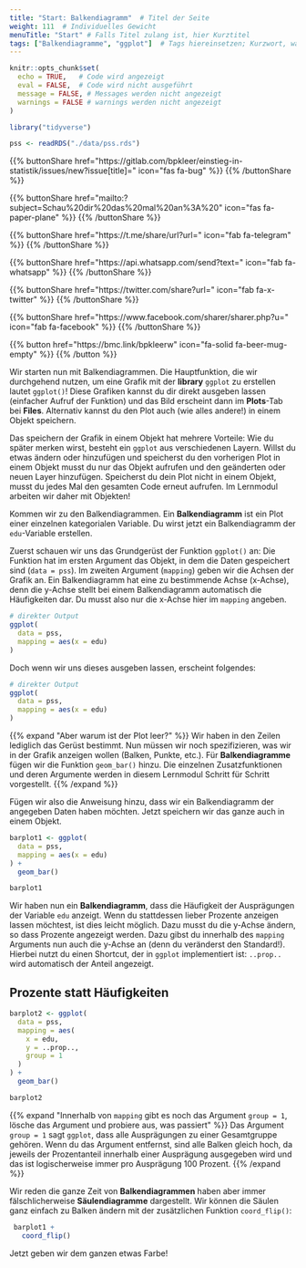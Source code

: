 ```yaml
---
title: "Start: Balkendiagramm"  # Titel der Seite
weight: 111  # Individuelles Gewicht 
menuTitle: "Start" # Falls Titel zulang ist, hier Kurztitel
tags: ["Balkendiagramme", "ggplot"]  # Tags hiereinsetzen; Kurzwort, was auf der Seite passsiert
---
```


```r
knitr::opts_chunk$set(
  echo = TRUE,   # Code wird angezeigt
  eval = FALSE,  # Code wird nicht ausgeführt
  message = FALSE, # Messages werden nicht angezeigt
  warnings = FALSE # warnings werden nicht angezeigt
)

library("tidyverse")

pss <- readRDS("./data/pss.rds")
```

{{% buttonShare href=\"https\:\/\/gitlab.com\/bpkleer\/einstieg-in-statistik\/issues\/new?issue[title]=\" icon=\"fas fa-bug\" %}} {{% /buttonShare %}} 

{{% buttonShare href=\"mailto\:?subject=Schau\%20dir\%20das\%20mal\%20an\%3A\%20\" icon=\"fas fa-paper-plane\" %}} {{% /buttonShare %}}

{{% buttonShare href=\"https\:\/\/t.me\/share\/url?url=\" icon=\"fab fa-telegram\" %}} {{% /buttonShare %}}

{{% buttonShare href=\"https\:\/\/api.whatsapp.com\/send?text=\" icon=\"fab fa-whatsapp\" %}} {{% /buttonShare %}}

{{% buttonShare href=\"https\:\/\/twitter.com\/share?url=\" icon=\"fab fa-x-twitter\" %}} {{% /buttonShare %}}

{{% buttonShare href=\"https\:\/\/www.facebook.com\/sharer\/sharer.php?u=\" icon=\"fab fa-facebook\" %}} {{% /buttonShare %}}

{{% button href=\"https\:\/\/bmc.link\/bpkleerw\" icon=\"fa-solid fa-beer-mug-empty\" %}} {{% /button %}}

Wir starten nun mit Balkendiagrammen. Die Hauptfunktion, die wir durchgehend nutzen, um eine Grafik mit der **library** `ggplot` zu erstellen lautet `ggplot()`! Diese Grafiken kannst du dir direkt ausgeben lassen (einfacher Aufruf der Funktion) und das Bild erscheint dann im **Plots**-Tab bei **Files**. Alternativ kannst du den Plot auch (wie alles andere!) in einem Objekt speichern. 

Das speichern der Grafik in einem Objekt hat mehrere Vorteile: Wie du später merken wirst, besteht ein `ggplot` aus verschiedenen Layern. Willst du etwas ändern oder hinzufügen und speicherst du den vorherigen Plot in einem Objekt musst du nur das Objekt aufrufen und den geänderten oder neuen Layer hinzufügen. Speicherst du dein Plot nicht in einem Objekt, musst du jedes Mal den gesamten Code erneut aufrufen. Im Lernmodul arbeiten wir daher mit Objekten!


Kommen wir zu den Balkendiagrammen. Ein **Balkendiagramm** ist ein Plot einer einzelnen kategorialen Variable. Du wirst jetzt ein Balkendiagramm der `edu`-Variable erstellen. 

Zuerst schauen wir uns das Grundgerüst der Funktion `ggplot()` an: Die Funktion hat im ersten Argument das Objekt, in dem die Daten gespeichert sind (`data = pss`). Im zweiten Argument (`mapping`) geben wir die Achsen der Grafik an. Ein Balkendiagramm hat eine zu bestimmende Achse (x-Achse), denn die y-Achse stellt bei einem Balkendiagramm automatisch die Häufigkeiten dar. Du musst also nur die x-Achse hier im `mapping` angeben. 

```r
# direkter Output
ggplot(
  data = pss,
  mapping = aes(x = edu)
)

```

Doch wenn wir uns dieses ausgeben lassen, erscheint folgendes:
```r
# direkter Output
ggplot(
  data = pss,
  mapping = aes(x = edu)
)

```

{{% expand \"Aber warum ist der Plot leer?\" %}}
Wir haben in den Zeilen lediglich das Gerüst bestimmt. Nun müssen wir noch spezifizieren, was wir in der Grafik anzeigen wollen (Balken, Punkte, etc.). Für **Balkendiagramme** fügen wir die Funktion `geom_bar()` hinzu. Die einzelnen Zusatzfunktionen und deren Argumente werden in diesem Lernmodul Schritt für Schritt vorgestellt. 
{{% /expand %}}

Fügen wir also die Anweisung hinzu, dass wir ein Balkendiagramm der angegeben Daten haben möchten. Jetzt speichern wir das ganze auch in einem Objekt.

``` r
barplot1 <- ggplot(
  data = pss,
  mapping = aes(x = edu)
) +
  geom_bar()

barplot1
```

Wir haben nun ein **Balkendiagramm**, dass die Häufigkeit der Ausprägungen der Variable `edu` anzeigt. Wenn du stattdessen lieber Prozente anzeigen lassen möchtest, ist dies leicht möglich. Dazu musst du die y-Achse ändern, so dass Prozente angezeigt werden. Dazu gibst du innerhalb des `mapping` Arguments nun auch die y-Achse an (denn du veränderst den Standard!). Hierbei nutzt du einen Shortcut, der in `ggplot` implementiert ist: `..prop..` wird automatisch der Anteil angezeigt. 

## Prozente statt Häufigkeiten
```r
barplot2 <- ggplot(
  data = pss, 
  mapping = aes(
    x = edu, 
    y = ..prop.., 
    group = 1
  )
) + 
  geom_bar()

barplot2
```

{{% expand \"Innerhalb von `mapping` gibt es noch das Argument `group = 1`, lösche das Argument und probiere aus, was passiert\" %}}
Das Argument `group = 1` sagt `ggplot`, dass alle Ausprägungen zu einer Gesamtgruppe gehören. Wenn du das Argument entfernst, sind alle Balken gleich hoch, da jeweils der Prozentanteil innerhalb einer Ausprägung ausgegeben wird und das ist logischerweise immer pro Ausprägung 100 Prozent. 
{{% /expand %}}

Wir reden die ganze Zeit von **Balkendiagrammen** haben aber immer fälschlicherweise **Säulendiagramme** dargestellt. Wir können die Säulen ganz einfach zu Balken ändern mit der zusätzlichen Funktion `coord_flip()`:
```r
 barplot1 + 
   coord_flip()
```

Jetzt geben wir dem ganzen etwas Farbe!